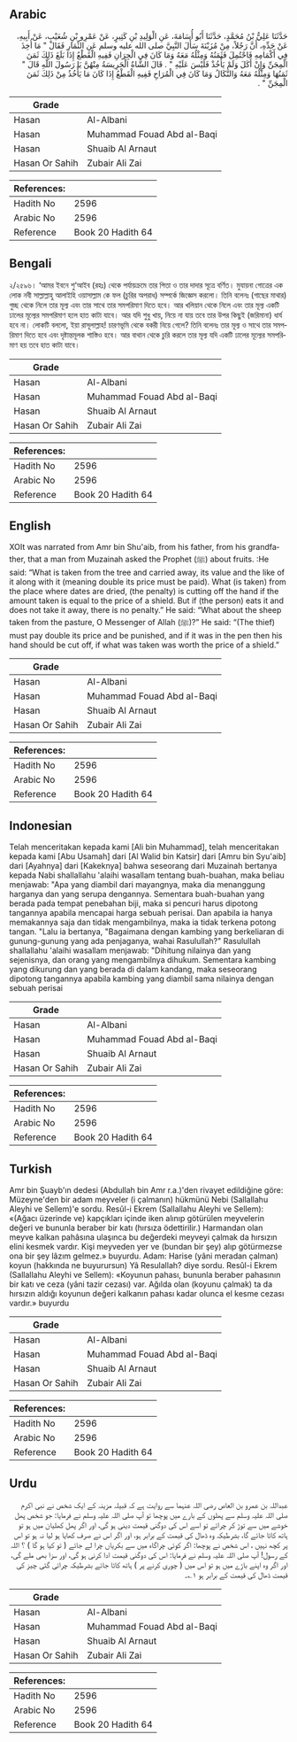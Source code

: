 ## Arabic


<div dir="rtl" lang="ar" style={{fontSize:'larger',backgroundColor:'#f8f9fa',padding:20}}>
حَدَّثَنَا عَلِيُّ بْنُ مُحَمَّدٍ، حَدَّثَنَا أَبُو أُسَامَةَ، عَنِ الْوَلِيدِ بْنِ كَثِيرٍ، عَنْ عَمْرِو بْنِ شُعَيْبٍ، عَنْ أَبِيهِ، عَنْ جَدِّهِ، أَنَّ رَجُلاً، مِنْ مُزَيْنَةَ سَأَلَ النَّبِيَّ صلى الله عليه وسلم عَنِ الثِّمَارِ فَقَالَ ‏"‏ مَا أُخِذَ فِي أَكْمَامِهِ فَاحْتُمِلَ فَثَمَنُهُ وَمِثْلُهُ مَعَهُ وَمَا كَانَ فِي الْجِرَانِ فَفِيهِ الْقَطْعُ إِذَا بَلَغَ ذَلِكَ ثَمَنَ الْمِجَنِّ وَإِنْ أَكَلَ وَلَمْ يَأْخُذْ فَلَيْسَ عَلَيْهِ ‏"‏ ‏.‏ قَالَ الشَّاةُ الْحَرِيسَةُ مِنْهُنَّ يَا رَسُولَ اللَّهِ قَالَ ‏"‏ ثَمَنُهَا وَمِثْلُهُ مَعَهُ وَالنَّكَالُ وَمَا كَانَ فِي الْمُرَاحِ فَفِيهِ الْقَطْعُ إِذَا كَانَ مَا يَأْخُذُ مِنْ ذَلِكَ ثَمَنَ الْمِجَنِّ ‏"‏ ‏.‏
</div>
<div style={{backgroundColor:'#f8f9fa',padding:20, marginBottom: 10}}><table> <thead> <tr> <th>Grade</th> <th></th> </tr> </thead> <tbody> <tr><td>Hasan</td><td>Al-Albani</td></tr><tr><td>Hasan</td><td>Muhammad Fouad Abd al-Baqi</td></tr><tr><td>Hasan</td><td>Shuaib Al Arnaut</td></tr><tr><td>Hasan Or Sahih</td><td>Zubair Ali Zai</td></tr></tbody></table><table> <thead> <tr> <th>References:</th> <th></th> </tr> </thead> <tbody><tr><td>Hadith No</td><td>2596</td></tr><tr><td>Arabic No</td><td>2596</td></tr><tr><td>Reference</td><td>Book 20 Hadith 64</td></tr></tbody></table></div>

## Bengali


<div dir="ltr" lang="bn" style={{fontSize:'larger',backgroundColor:'#f8f9fa',padding:20}}>
২/২৫৯৬। ‘আমর ইবনে শু‘আইব (রহঃ) থেকে পর্যায়ক্রমে তার পিতা ও তার দাদার সূত্রে বর্ণিত। মুযায়না গোত্রের এক লোক নবী সাল্লাল্লাহু আলাইহি ওয়াসাল্লাম কে ফল (চুরির অপরাধ) সম্পর্কে জিজ্ঞেস করলো। তিনি বলেনঃ (গাছের মাথার) গুচ্ছ থেকে নিলে তার মূল্য এবং তার সাথে তার সমপরিমাণ দিতে হবে। আর খলিয়ান থেকে নিলে এবং তার মূল্য একটি ঢালের মূল্যের সমপরিমাণ হলে হাত কাটা যাবে। আর যদি শুধু খায়, নিয়ে না যায় তবে তার উপর কিছুই (জরিমানা) ধার্য হবে না। লোকটি বললো, ইয়া রাসূলাল্লাহ! চারণভূমি থেকে বকরী নিয়ে গেলে? তিনি বলেনঃ তার মূল্য ও সাথে তার সমপরিমাণ দিতে হবে এবং দৃষ্টান্তমূলক শাস্তিও হবে। আর বাথান থেকে চুরি করলে তার মূল্য যদি একটি ঢালের মূল্যের সমপরিমাণ হয় তবে হাত কাটা যাবে।
</div>
<div style={{backgroundColor:'#f8f9fa',padding:20, marginBottom: 10}}><table> <thead> <tr> <th>Grade</th> <th></th> </tr> </thead> <tbody> <tr><td>Hasan</td><td>Al-Albani</td></tr><tr><td>Hasan</td><td>Muhammad Fouad Abd al-Baqi</td></tr><tr><td>Hasan</td><td>Shuaib Al Arnaut</td></tr><tr><td>Hasan Or Sahih</td><td>Zubair Ali Zai</td></tr></tbody></table><table> <thead> <tr> <th>References:</th> <th></th> </tr> </thead> <tbody><tr><td>Hadith No</td><td>2596</td></tr><tr><td>Arabic No</td><td>2596</td></tr><tr><td>Reference</td><td>Book 20 Hadith 64</td></tr></tbody></table></div>

## English


<div dir="ltr" lang="en" style={{fontSize:'larger',backgroundColor:'#f8f9fa',padding:20}}>
XOIt was narrated from Amr bin Shu'aib, from his father, from his grandfather, that a man from Muzainah asked the Prophet (ﷺ) about fruits. :He said: “What is taken from the tree and carried away, its value and the like of it along with it (meaning double its price must be paid). What (is taken) from the place where dates are dried, (the penalty) is cutting off the hand if the amount taken is equal to the price of a shield. But if (the person) eats it and does not take it away, there is no penalty.” He said: “What about the sheep taken from the pasture, O Messenger of Allah (ﷺ)?” He said: “(The thief) must pay double its price and be punished, and if it was in the pen then his hand should be cut off, if what was taken was worth the price of a shield.”
</div>
<div style={{backgroundColor:'#f8f9fa',padding:20, marginBottom: 10}}><table> <thead> <tr> <th>Grade</th> <th></th> </tr> </thead> <tbody> <tr><td>Hasan</td><td>Al-Albani</td></tr><tr><td>Hasan</td><td>Muhammad Fouad Abd al-Baqi</td></tr><tr><td>Hasan</td><td>Shuaib Al Arnaut</td></tr><tr><td>Hasan Or Sahih</td><td>Zubair Ali Zai</td></tr></tbody></table><table> <thead> <tr> <th>References:</th> <th></th> </tr> </thead> <tbody><tr><td>Hadith No</td><td>2596</td></tr><tr><td>Arabic No</td><td>2596</td></tr><tr><td>Reference</td><td>Book 20 Hadith 64</td></tr></tbody></table></div>

## Indonesian


<div dir="ltr" lang="id" style={{fontSize:'larger',backgroundColor:'#f8f9fa',padding:20}}>
Telah menceritakan kepada kami [Ali bin Muhammad], telah menceritakan kepada kami [Abu Usamah] dari [Al Walid bin Katsir] dari [Amru bin Syu'aib] dari [Ayahnya] dari [Kakeknya] bahwa seseorang dari Muzainah bertanya kepada Nabi shallallahu 'alaihi wasallam tentang buah-buahan, maka beliau menjawab: "Apa yang diambil dari mayangnya, maka dia menanggung harganya dan yang serupa dengannya. Sementara buah-buahan yang berada pada tempat penebahan biji, maka si pencuri harus dipotong tangannya apabila mencapai harga sebuah perisai. Dan apabila ia hanya memakannya saja dan tidak mengambilnya, maka ia tidak terkena potong tangan. "Lalu ia bertanya, "Bagaimana dengan kambing yang berkeliaran di gunung-gunung yang ada penjaganya, wahai Rasulullah?" Rasulullah shallallahu 'alaihi wasallam menjawab: "Dihitung nilainya dan yang sejenisnya, dan orang yang mengambilnya dihukum. Sementara kambing yang dikurung dan yang berada di dalam kandang, maka seseorang dipotong tangannya apabila kambing yang diambil sama nilainya dengan sebuah perisai
</div>
<div style={{backgroundColor:'#f8f9fa',padding:20, marginBottom: 10}}><table> <thead> <tr> <th>Grade</th> <th></th> </tr> </thead> <tbody> <tr><td>Hasan</td><td>Al-Albani</td></tr><tr><td>Hasan</td><td>Muhammad Fouad Abd al-Baqi</td></tr><tr><td>Hasan</td><td>Shuaib Al Arnaut</td></tr><tr><td>Hasan Or Sahih</td><td>Zubair Ali Zai</td></tr></tbody></table><table> <thead> <tr> <th>References:</th> <th></th> </tr> </thead> <tbody><tr><td>Hadith No</td><td>2596</td></tr><tr><td>Arabic No</td><td>2596</td></tr><tr><td>Reference</td><td>Book 20 Hadith 64</td></tr></tbody></table></div>

## Turkish


<div dir="ltr" lang="tr" style={{fontSize:'larger',backgroundColor:'#f8f9fa',padding:20}}>
Amr bin Şuayb'ın dedesi (Abdullah bin Amr r.a.)'den rivayet edildiğine göre: Müzeyne'den bir adam meyveler (i çalmanın) hükmünü Nebi (Sallallahu Aleyhi ve Sellem)'e sordu. Resûl-i Ekrem (Sallallahu Aleyhi ve Sellem): «(Ağacı üzerinde ve) kapçıkları içinde iken alınıp götürülen meyvelerin değeri ve bununla beraber bir katı (hırsıza ödettirilir.) Harmandan olan meyve kalkan pahâsına ulaşınca bu değerdeki meyveyi çalmak da hırsızın elini kesmek vardır. Kişi meyveden yer ve (bundan bir şey) alıp götürmezse ona bir şey lâzım gelmez.» buyurdu. Adam: Harise (yâni meradan çalman) koyun (hakkında ne buyurursun) Yâ Resulallah? diye sordu. Resûl-i Ekrem (Sallallahu Aleyhi ve Sellem): «Koyunun pahası, bununla beraber pahasının bir katı ve ceza (yâni tazir cezası) var. Ağılda olan (koyunu çalmak) ta da hırsızın aldığı koyunun değeri kalkanın pahası kadar olunca el kesme cezası vardır.» buyurdu
</div>
<div style={{backgroundColor:'#f8f9fa',padding:20, marginBottom: 10}}><table> <thead> <tr> <th>Grade</th> <th></th> </tr> </thead> <tbody> <tr><td>Hasan</td><td>Al-Albani</td></tr><tr><td>Hasan</td><td>Muhammad Fouad Abd al-Baqi</td></tr><tr><td>Hasan</td><td>Shuaib Al Arnaut</td></tr><tr><td>Hasan Or Sahih</td><td>Zubair Ali Zai</td></tr></tbody></table><table> <thead> <tr> <th>References:</th> <th></th> </tr> </thead> <tbody><tr><td>Hadith No</td><td>2596</td></tr><tr><td>Arabic No</td><td>2596</td></tr><tr><td>Reference</td><td>Book 20 Hadith 64</td></tr></tbody></table></div>

## Urdu


<div dir="rtl" lang="ur" style={{fontSize:'larger',backgroundColor:'#f8f9fa',padding:20}}>
عبداللہ بن عمرو بن العاص رضی اللہ عنہما سے روایت ہے کہ قبیلہ مزینہ کے ایک شخص نے نبی اکرم صلی اللہ علیہ وسلم سے پھلوں کے بارے میں پوچھا تو آپ صلی اللہ علیہ وسلم نے فرمایا: جو شخص پھل خوشے میں سے توڑ کر چرائے تو اسے اس کی دوگنی قیمت دینی ہو گی، اور اگر پھل کھلیان میں ہو تو ہاتھ کاٹا جائے گا، بشرطیکہ وہ ڈھال کی قیمت کے برابر ہو، اور اگر اس نے صرف کھایا ہو لیا نہ ہو تو اس پر کچھ نہیں ، اس شخص نے پوچھا: اگر کوئی چراگاہ میں سے بکریاں چرا لے جائے ( تو کیا ہو گا ) ؟ اللہ کے رسول! آپ صلی اللہ علیہ وسلم نے فرمایا: اس کی دوگنی قیمت ادا کرنی ہو گی، اور سزا بھی ملے گی، اور اگر وہ اپنے باڑے میں ہو تو اس میں ( چوری کرنے پر ) ہاتھ کاٹا جائے بشرطیکہ چرائی گئی چیز کی قیمت ڈھال کی قیمت کے برابر ہو ۱؎۔
</div>
<div style={{backgroundColor:'#f8f9fa',padding:20, marginBottom: 10}}><table> <thead> <tr> <th>Grade</th> <th></th> </tr> </thead> <tbody> <tr><td>Hasan</td><td>Al-Albani</td></tr><tr><td>Hasan</td><td>Muhammad Fouad Abd al-Baqi</td></tr><tr><td>Hasan</td><td>Shuaib Al Arnaut</td></tr><tr><td>Hasan Or Sahih</td><td>Zubair Ali Zai</td></tr></tbody></table><table> <thead> <tr> <th>References:</th> <th></th> </tr> </thead> <tbody><tr><td>Hadith No</td><td>2596</td></tr><tr><td>Arabic No</td><td>2596</td></tr><tr><td>Reference</td><td>Book 20 Hadith 64</td></tr></tbody></table></div>